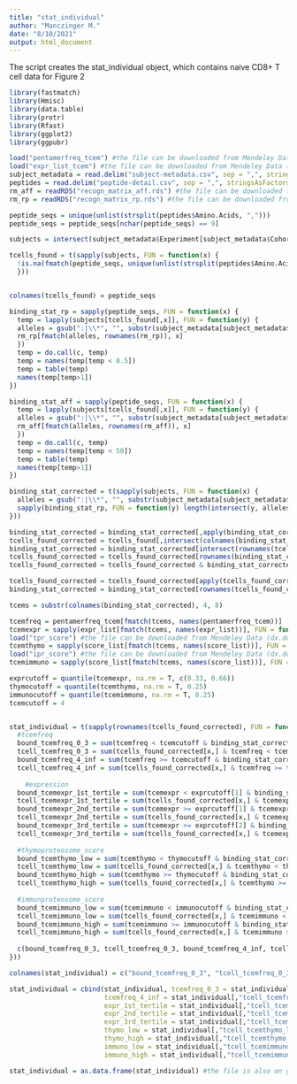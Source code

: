 ```yaml
---
title: "stat_individual"
author: "Manczinger M."
date: "8/10/2021"
output: html_document
---
```


The script creates the stat_individual object, which contains naive CD8+ T cell data for Figure 2

```r
library(fastmatch)
library(Hmisc)
library(data.table)
library(protr)
library(Rfast)
library(ggplot2)
library(ggpubr)

load("pentamerfreq_tcem") #the file can be downloaded from Mendeley Data (dx.doi.org/10.17632/63xr979845.1) or generated by the dataset_contruction.Rmd script
load("expr_list_tcem") #the file can be downloaded from Mendeley Data (dx.doi.org/10.17632/63xr979845.1) or generated by the creation_of_expr_list_object.Rmd script
subject_metadata = read.delim("subject-metadata.csv", sep = ",", stringsAsFactors = F) #the file was downloaded from https://adaptivepublic.blob.core.windows.net/publishedproject-supplements/covid-2020/ImmuneCODE-MIRA-Release002.zip
peptides = read.delim("peptide-detail.csv", sep = ",", stringsAsFactors = F) #the file was downloaded from https://adaptivepublic.blob.core.windows.net/publishedproject-supplements/covid-2020/ImmuneCODE-MIRA-Release002.zip; the file can be downloaded from Mendeley Data (dx.doi.org/10.17632/63xr979845.1)
rm_aff = readRDS("recogn_matrix_aff.rds") #the file can be downloaded from Mendeley Data (dx.doi.org/10.17632/63xr979845.1). It contains HLA binding data generated by NetMHCPan-4.0
rm_rp = readRDS("recogn_matrix_rp.rds") #the file can be downloaded from Mendeley Data (dx.doi.org/10.17632/63xr979845.1). It contains HLA binding data generated by NetMHCPan-4.0
```


```r
peptide_seqs = unique(unlist(strsplit(peptides$Amino.Acids, ",")))
peptide_seqs = peptide_seqs[nchar(peptide_seqs) == 9]

subjects = intersect(subject_metadata$Experiment[subject_metadata$Cohort == "Healthy (No known exposure)" & subject_metadata$Cell.Type == "naive_CD8"], unique(peptides$Experiment))

tcells_found = t(sapply(subjects, FUN = function(x) { 
  !is.na(fmatch(peptide_seqs, unique(unlist(strsplit(peptides$Amino.Acids[peptides$Experiment == x], ",")))))
  }))


colnames(tcells_found) = peptide_seqs

binding_stat_rp = sapply(peptide_seqs, FUN = function(x) {
  temp = lapply(subjects[tcells_found[,x]], FUN = function(y) {
  alleles = gsub(":|\\*", "", substr(subject_metadata[subject_metadata$Experiment == y, 9:14], 1, 7))
  rm_rp[fmatch(alleles, rownames(rm_rp)), x]
  })
  temp = do.call(c, temp)
  temp = names(temp[temp < 0.5])
  temp = table(temp)
  names(temp[temp>1])
})

binding_stat_aff = sapply(peptide_seqs, FUN = function(x) {
  temp = lapply(subjects[tcells_found[,x]], FUN = function(y) {
  alleles = gsub(":|\\*", "", substr(subject_metadata[subject_metadata$Experiment == y, 9:14], 1, 7))
  rm_aff[fmatch(alleles, rownames(rm_aff)), x]
  })
  temp = do.call(c, temp)
  temp = names(temp[temp < 50])
  temp = table(temp)
  names(temp[temp>1])
})

binding_stat_corrected = t(sapply(subjects, FUN = function(x) {
  alleles = gsub(":|\\*", "", substr(subject_metadata[subject_metadata$Experiment == x, 9:14], 1, 7))
  sapply(binding_stat_rp, FUN = function(y) length(intersect(y, alleles)) > 0) & sapply(binding_stat_aff, FUN = function(y) length(intersect(y, alleles)) > 0)
}))

binding_stat_corrected = binding_stat_corrected[,apply(binding_stat_corrected, 2, FUN = function(x) sum(x) > 0)]
tcells_found_corrected = tcells_found[,intersect(colnames(binding_stat_corrected), colnames(tcells_found))]
binding_stat_corrected = binding_stat_corrected[intersect(rownames(tcells_found_corrected), rownames(binding_stat_corrected)),]
tcells_found_corrected = tcells_found_corrected[rownames(binding_stat_corrected),]
tcells_found_corrected = tcells_found_corrected & binding_stat_corrected

tcells_found_corrected = tcells_found_corrected[apply(tcells_found_corrected, 1, FUN = function(x) sum(x) >= 20),]
binding_stat_corrected = binding_stat_corrected[rownames(tcells_found_corrected),]

tcems = substr(colnames(binding_stat_corrected), 4, 8)

tcemfreq = pentamerfreq_tcem[fmatch(tcems, names(pentamerfreq_tcem))]
tcemexpr = sapply(expr_list[fmatch(tcems, names(expr_list))], FUN = function(x) median(x, na.rm = T))
load("tpr_score") #the file can be downloaded from Mendeley Data (dx.doi.org/10.17632/63xr979845.1) or generated by the calculation_of_thymoproteasomal_and_immunoproteasomal_cleavage_scores.Rmd script
tcemthymo = sapply(score_list[fmatch(tcems, names(score_list))], FUN = function(x) median(x, na.rm = T))
load("ipr_score") #the file can be downloaded from Mendeley Data (dx.doi.org/10.17632/63xr979845.1) or generated by the calculation_of_thymoproteasomal_and_immunoproteasomal_cleavage_scores.Rmd script
tcemimmuno = sapply(score_list[fmatch(tcems, names(score_list))], FUN = function(x) median(x, na.rm = T))

exprcutoff = quantile(tcemexpr, na.rm = T, c(0.33, 0.66))
thymocutoff = quantile(tcemthymo, na.rm = T, 0.25)
immunocutoff = quantile(tcemimmuno, na.rm = T, 0.25)
tcemcutoff = 4


stat_individual = t(sapply(rownames(tcells_found_corrected), FUN = function(x) {
  #tcemfreq
  bound_tcemfreq_0_3 = sum(tcemfreq < tcemcutoff & binding_stat_corrected[x,])
  tcell_tcemfreq_0_3 = sum(tcells_found_corrected[x,] & tcemfreq < tcemcutoff & binding_stat_corrected[x,])
  bound_tcemfreq_4_inf = sum(tcemfreq >= tcemcutoff & binding_stat_corrected[x,])
  tcell_tcemfreq_4_inf = sum(tcells_found_corrected[x,] & tcemfreq >= tcemcutoff & binding_stat_corrected[x,])
  
    #expression
  bound_tcemexpr_1st_tertile = sum(tcemexpr < exprcutoff[1] & binding_stat_corrected[x,], na.rm = T)
  tcell_tcemexpr_1st_tertile = sum(tcells_found_corrected[x,] & tcemexpr < exprcutoff[1] & binding_stat_corrected[x,], na.rm = T)
  bound_tcemexpr_2nd_tertile = sum(tcemexpr >= exprcutoff[1] & tcemexpr < exprcutoff[2] & binding_stat_corrected[x,], na.rm = T)
  tcell_tcemexpr_2nd_tertile = sum(tcells_found_corrected[x,] & tcemexpr >= exprcutoff[1] & tcemexpr < exprcutoff[2] & binding_stat_corrected[x,], na.rm = T) 
  bound_tcemexpr_3rd_tertile = sum(tcemexpr >= exprcutoff[2] & binding_stat_corrected[x,], na.rm = T)
  tcell_tcemexpr_3rd_tertile = sum(tcells_found_corrected[x,] & tcemexpr >= exprcutoff[2] & binding_stat_corrected[x,], na.rm = T)
  
  #thymoproteosome_score
  bound_tcemthymo_low = sum(tcemthymo < thymocutoff & binding_stat_corrected[x,], na.rm = T)
  tcell_tcemthymo_low = sum(tcells_found_corrected[x,] & tcemthymo < thymocutoff & binding_stat_corrected[x,], na.rm = T)
  bound_tcemthymo_high = sum(tcemthymo >= thymocutoff & binding_stat_corrected[x,], na.rm = T)
  tcell_tcemthymo_high = sum(tcells_found_corrected[x,] & tcemthymo >= thymocutoff & binding_stat_corrected[x,], na.rm = T)
  
  #immunproteosome_score
  bound_tcemimmuno_low = sum(tcemimmuno < immunocutoff & binding_stat_corrected[x,], na.rm = T)
  tcell_tcemimmuno_low = sum(tcells_found_corrected[x,] & tcemimmuno < immunocutoff & binding_stat_corrected[x,], na.rm = T)
  bound_tcemimmuno_high = sum(tcemimmuno >= immunocutoff & binding_stat_corrected[x,], na.rm = T)
  tcell_tcemimmuno_high = sum(tcells_found_corrected[x,] & tcemimmuno >= immunocutoff & binding_stat_corrected[x,], na.rm = T)
  
  c(bound_tcemfreq_0_3, tcell_tcemfreq_0_3, bound_tcemfreq_4_inf, tcell_tcemfreq_4_inf, bound_tcemexpr_1st_tertile, tcell_tcemexpr_1st_tertile, bound_tcemexpr_2nd_tertile, tcell_tcemexpr_2nd_tertile, bound_tcemexpr_3rd_tertile, tcell_tcemexpr_3rd_tertile, bound_tcemthymo_low, tcell_tcemthymo_low, bound_tcemthymo_high, tcell_tcemthymo_high, bound_tcemimmuno_low, tcell_tcemimmuno_low, bound_tcemimmuno_high, tcell_tcemimmuno_high)
}))

colnames(stat_individual) = c("bound_tcemfreq_0_3", "tcell_tcemfreq_0_3", "bound_tcemfreq_4_inf", "tcell_tcemfreq_4_inf", "bound_tcemexpr_1st_tertile", "tcell_tcemexpr_1st_tertile", "bound_tcemexpr_2nd_tertile", "tcell_tcemexpr_2nd_tertile", "bound_tcemexpr_3rd_tertile", "tcell_tcemexpr_3rd_tertile", "bound_tcemthymo_low", "tcell_tcemthymo_low", "bound_tcemthymo_high", "tcell_tcemthymo_high", "bound_tcemimmuno_low", "tcell_tcemimmuno_low", "bound_tcemimmuno_high", "tcell_tcemimmuno_high")

stat_individual = cbind(stat_individual, tcemfreq_0_3 = stat_individual[,"tcell_tcemfreq_0_3"]/ stat_individual[,"bound_tcemfreq_0_3"],
                        tcemfreq_4_inf = stat_individual[,"tcell_tcemfreq_4_inf"]/ stat_individual[,"bound_tcemfreq_4_inf"],
                        expr_1st_tertile = stat_individual[,"tcell_tcemexpr_1st_tertile"]/ stat_individual[,"bound_tcemexpr_1st_tertile"],
                        expr_2nd_tertile = stat_individual[,"tcell_tcemexpr_2nd_tertile"]/ stat_individual[,"bound_tcemexpr_2nd_tertile"],
                        expr_3rd_tertile = stat_individual[,"tcell_tcemexpr_3rd_tertile"]/ stat_individual[,"bound_tcemexpr_3rd_tertile"],
                        thymo_low = stat_individual[,"tcell_tcemthymo_low"]/ stat_individual[,"bound_tcemthymo_low"],
                        thymo_high = stat_individual[,"tcell_tcemthymo_high"]/ stat_individual[,"bound_tcemthymo_high"],
                        immuno_low = stat_individual[,"tcell_tcemimmuno_low"]/ stat_individual[,"bound_tcemimmuno_low"],
                        immuno_high = stat_individual[,"tcell_tcemimmuno_high"]/ stat_individual[,"bound_tcemimmuno_high"])

stat_individual = as.data.frame(stat_individual) #the file is also on github
```

